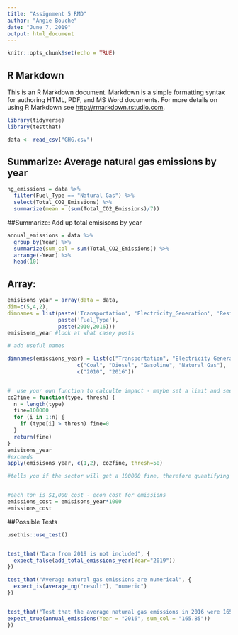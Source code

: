 ```yaml
---
title: "Assignment 5 RMD"
author: "Angie Bouche"
date: "June 7, 2019"
output: html_document
---
```


```r
knitr::opts_chunk$set(echo = TRUE)
```

## R Markdown

This is an R Markdown document. Markdown is a simple formatting syntax for authoring HTML, PDF, and MS Word documents. For more details on using R Markdown see <http://rmarkdown.rstudio.com>.

```r
library(tidyverse)
library(testthat)

data <- read_csv("GHG.csv")
```

## Summarize: Average natural gas emissions by year
```r
ng_emissions = data %>% 
  filter(Fuel_Type == "Natural Gas") %>% 
  select(Total_CO2_Emissions) %>% 
  summarize(mean = (sum(Total_CO2_Emissions)/7))

```


##Summarize: Add up total emisisons by year
```r
annual_emissions = data %>% 
  group_by(Year) %>% 
  summarize(sum_col = sum(Total_CO2_Emissions)) %>%  
  arrange(-Year) %>% 
  head(10)

```

## Array:
```r

emisisons_year = array(data = data, 
dim=c(5,4,2),
dimnames = list(paste('Transportation', 'Electricity_Generation', 'Residential', 'Commercial', 'Industrial'),
                paste('Fuel_Type'),
                paste(2010,2016)))
emisisons_year #look at what casey posts

# add useful names

dimnames(emissions_year) = list(c("Transportation", "Electricity Generation", "Residential", "Commercial",                               "Industrial"), 
                      c("Coal", "Diesel", "Gasoline", "Natural Gas"),
                      c("2010", "2016"))


#  use your own function to calculte impact - maybe set a limit and see what secotra are above? If you are "TRUE" you get a fine - add up the total fines for 2010 and 2016?
co2fine = function(type, thresh) {
  n = length(type)
  fine=100000
  for (i in 1:n) {
    if (type[i] > thresh) fine=0
  }
  return(fine)
}
emisisons_year
#exceeds
apply(emisisons_year, c(1,2), co2fine, thresh=50)

#tells you if the sector will get a 100000 fine, therefore quantifying impacts


#each ton is $1,000 cost - econ cost for emissions
emissions_cost = emisisons_year*1000
emissions_cost

```



##Possible Tests
```r
usethis::use_test()


test_that("Data from 2019 is not included", {
  expect_false(add_total_emissions_year(Year="2019"))
})

test_that("Average natural gas emissions are numerical", {
  expect_is(average_ng("result"), "numeric")
})


test_that("Test that the average natural gas emissions in 2016 were 165.85", {
expect_true(annual_emissions(Year = "2016", sum_col = "165.85"))
})

```


